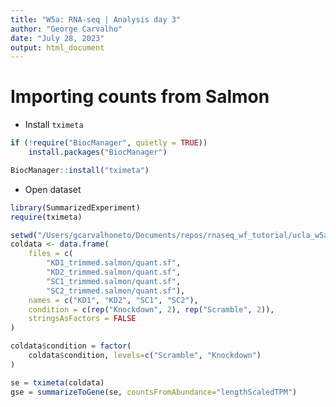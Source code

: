 ```yaml
---
title: "W5a: RNA-seq | Analysis day 3"
author: "George Carvalho"
date: "July 28, 2023"
output: html_document
---
```


# Importing counts from Salmon
- Install `tximeta`

```r
if (!require("BiocManager", quietly = TRUE))
    install.packages("BiocManager")

BiocManager::install("tximeta")
```

- Open dataset
```r
library(SummarizedExperiment)
require(tximeta)
```

```r
setwd("/Users/gcarvalhoneto/Documents/repos/rnaseq_wf_tutorial/ucla_w5a/data")
coldata <- data.frame(
    files = c(
        "KD1_trimmed.salmon/quant.sf", 
        "KD2_trimmed.salmon/quant.sf", 
        "SC1_trimmed.salmon/quant.sf", 
        "SC2_trimmed.salmon/quant.sf"),
    names = c("KD1", "KD2", "SC1", "SC2"),
    condition = c(rep("Knockdown", 2), rep("Scramble", 2)),
    stringsAsFactors = FALSE
)

coldata$condition = factor(
    coldata$condition, levels=c("Scramble", "Knockdown")
)

se = tximeta(coldata)
gse = summarizeToGene(se, countsFromAbundance="lengthScaledTPM")
```